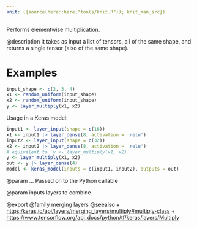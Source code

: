 ```yaml
---
knit: ({source(here::here("tools/knit.R")); knit_man_src})
---
```

Performs elementwise multiplication.

@description
It takes as input a list of tensors, all of the same shape,
and returns a single tensor (also of the same shape).

# Examples
```r
input_shape <- c(2, 3, 4)
x1 <- random_uniform(input_shape)
x2 <- random_uniform(input_shape)
y <- layer_multiply(x1, x2)
```

Usage in a Keras model:

```r
input1 <- layer_input(shape = c(16))
x1 <- input1 |> layer_dense(8, activation = 'relu')
input2 <- layer_input(shape = c(32))
x2 <- input2 |> layer_dense(8, activation = 'relu')
# equivalent to `y <- layer_multiply(x1, x2)`
y <- layer_multiply(x1, x2)
out <- y |> layer_dense(4)
model <- keras_model(inputs = c(input1, input2), outputs = out)
```

@param ...
Passed on to the Python callable

@param inputs
layers to combine

@export
@family merging layers
@seealso
+ <https:/keras.io/api/layers/merging_layers/multiply#multiply-class>
+ <https://www.tensorflow.org/api_docs/python/tf/keras/layers/Multiply>
